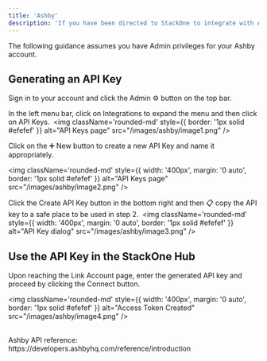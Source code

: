 ```yaml
---
title: 'Ashby'
description: 'If you have been directed to StackOne to integrate with Ashby, the following steps will help you understand the process and any necessary actions to configure successful integration.'
---
```



<Warning>The following guidance assumes you have Admin privileges for your Ashby account.</Warning>

 
## Generating an API Key

Sign in to your account and click the Admin ⚙️ button on the top bar.

In the left menu bar, click on Integrations to expand the menu and then click on API Keys.
​
<img className='rounded-md' style={{ border: '1px solid #efefef' }} alt="API Keys page" src="/images/ashby/image1.png" />


Click on the ➕ New button to create a new API Key and name it appropriately.

<img className='rounded-md' style={{ width: '400px', margin: '0 auto', border: '1px solid #efefef' }} alt="API Keys page" src="/images/ashby/image2.png" />


Click the Create API Key button in the bottom right and then 📋 copy the API key to a safe place to be used in step 2.
​
<img className='rounded-md' style={{ width: '400px', margin: '0 auto', border: '1px solid #efefef' }} alt="API Key dialog" src="/images/ashby/image3.png" />


## Use the API Key in the StackOne Hub
Upon reaching the Link Account page, enter the generated API key and proceed by clicking the Connect button.

<img className='rounded-md' style={{ width: '400px', margin: '0 auto', border: '1px solid #efefef' }} alt="Access Token Created" src="/images/ashby/image4.png" />


<IntegrationFooter />


<br/>

<Card title="Useful Links" icon="link" href="/content/components/card-group">
  Ashby API reference: https://developers.ashbyhq.com/reference/introduction
</Card>